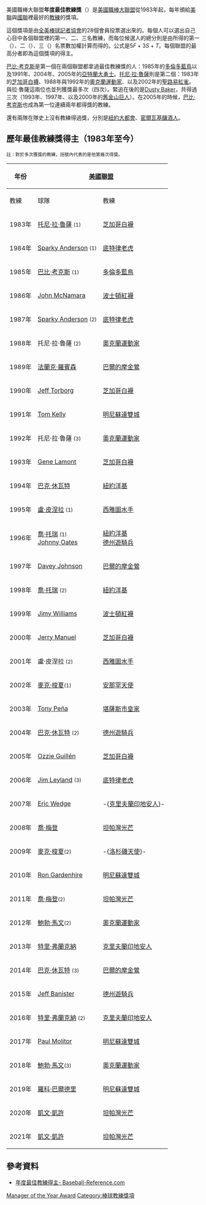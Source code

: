 美國職棒大聯盟'''年度最佳教練獎'''（{{lang-en|Manager of the Year Award}}）是[[美國職棒大聯盟|美國職棒大聯盟]]從1983年起，每年頒給[[美國聯盟|美聯]]與[[國家聯盟|國聯]]裡最好的[[教練|教練]]的獎項。

這個獎項是由[[全美棒球記者協會|全美棒球記者協會]]的28個會員投票選出來的。每個人可以選出自己心目中各個聯盟裡的第一、二、三名教練，而每位候選人的總分則是由所得的第一（{{lang|en|F}}）、二（{{lang|en|S}}）、三（{{lang|en|T}}）名票數加權計算而得的。公式是<math>5F+3S+T</math>。每個聯盟的最高分者即為這個獎項的得主。

[[巴比·考克斯|巴比·考克斯]]是第一個在兩個聯盟都拿過最佳教練獎的人：1985年的[[多倫多藍鳥|多倫多藍鳥]]以及1991年、2004年、2005年的[[亞特蘭大勇士|亞特蘭大勇士]]。[[托尼·拉·魯薩|托尼·拉·魯薩]]則是第二個：1983年的[[芝加哥白襪|芝加哥白襪]]、1988年與1992年的[[奧克蘭運動家|奧克蘭運動家]]、以及2002年的[[聖路易紅雀|聖路易紅雀]]。{{lang|en|Cox}}與拉·魯薩這兩位也並列獲獎最多次（四次）。緊追在後的是[[Dusty_Baker|Dusty Baker]]，共得過三次（1993年、1997年、以及2000年的[[舊金山巨人|舊金山巨人]]）。在2005年的時候，[[巴比·考克斯|巴比·考克斯]]也成為第一位連續兩年都得獎的教練。

還有兩隊在隊史上沒有教練得過獎，分別是[[紐約大都會|紐約大都會]]、[[密爾瓦基釀酒人|密爾瓦基釀酒人]]。

==歷年最佳教練獎得主（1983年至今）==
<small>註：對於多次獲獎的教練，括號內代表的是他第幾次得獎。</small>

{| class="wikitable sortable"
|- style="background: #e3e3e3;"
! rowspan="2" | 年份 !! colspan="2" | [[美國聯盟|美國聯盟]] !! colspan="2" | [[國家聯盟|國家聯盟]]
|- style="background: #e3e3e3;"
! 教練 !! 球隊 !! 教練 !! 球隊
|-
| 1983年 || [[托尼·拉·魯薩|托尼·拉·魯薩]] <small>(1)</small> || [[芝加哥白襪|芝加哥白襪]] || [[Tommy_Lasorda|Tommy Lasorda]] <small>(1)</small> || [[洛杉磯道奇|洛杉磯道奇]]
|- style="background: #e3e3e3;"
| 1984年 || [[Sparky_Anderson|Sparky Anderson]] <small>(1)</small> || [[底特律老虎|底特律老虎]] || [[Jim_Frey|Jim Frey]] || [[芝加哥小熊|芝加哥小熊]]
|-
| 1985年 || [[巴比·考克斯|巴比·考克斯]] <small>(1)</small> || [[多倫多藍鳥|多倫多藍鳥]] || [[Whitey_Herzog|Whitey Herzog]] || [[聖路易紅雀|聖路易紅雀]]
|- style="background: #e3e3e3;"
| 1986年 || [[John_McNamara|John McNamara]] || [[波士頓紅襪|波士頓紅襪]] || [[Hal_Lanier|Hal Lanier]] || [[休士頓太空人|休士頓太空人]]
|-
| 1987年 || [[Sparky_Anderson|Sparky Anderson]] <small>(2)</small> || [[底特律老虎|底特律老虎]] || [[Buck_Rodgers|Buck Rodgers]] || [[華盛頓國民|蒙特婁博覽會]]
|- style="background: #e3e3e3;"
| 1988年 || 托尼·拉·魯薩 <small>(2)</small> || [[奧克蘭運動家|奧克蘭運動家]] || [[湯米·拉索達|湯米·拉索達]] <small>(2)</small> || [[洛杉磯道奇|洛杉磯道奇]]
|-
| 1989年 || [[法蘭克·羅賓森|法蘭克·羅賓森]] || [[巴爾的摩金鶯|巴爾的摩金鶯]] || [[Don_Zimmer|Don Zimmer]] || [[芝加哥小熊|芝加哥小熊]]
|- style="background: #e3e3e3;"
| 1990年 || [[Jeff_Torborg|Jeff Torborg]] || [[芝加哥白襪|芝加哥白襪]] || [[Jim_Leyland|Jim Leyland]] <small>(1)</small> || [[匹茲堡海盜|匹茲堡海盜]]
|-
| 1991年 || [[Tom_Kelly|Tom Kelly]] || [[明尼蘇達雙城|明尼蘇達雙城]] || [[巴比·考克斯|巴比·考克斯]] <small>(2)</small> || [[亞特蘭大勇士|亞特蘭大勇士]]
|- style="background: #e3e3e3;"
| 1992年 || 托尼·拉·魯薩 <small>(3)</small> || [[奧克蘭運動家|奧克蘭運動家]] || [[Jim_Leyland|Jim Leyland]] <small>(2)</small> || [[匹茲堡海盜|匹茲堡海盜]]
|-
| 1993年 || [[Gene_Lamont|Gene Lamont]] || [[芝加哥白襪|芝加哥白襪]] ||[[達斯蒂·貝克|達斯蒂·貝克]] <small>(1)</small>||[[舊金山巨人|舊金山巨人]]
|- style="background: #e3e3e3;"
| 1994年 || [[巴克·休瓦特|巴克·休瓦特]] || [[紐約洋基|紐約洋基]] || [[Felipe_Alou|Felipe Alou]] || [[華盛頓國民|蒙特婁博覽會]]
|-
| 1995年 || [[盧·皮涅拉|盧·皮涅拉]] <small>(1)</small> || [[西雅圖水手|西雅圖水手]] || [[Don_Baylor|Don Baylor]] || [[科羅拉多落磯|科羅拉多落磯]]
|- style="background: #e3e3e3;"
| 1996年 || [[喬·托瑞|喬·托瑞]] <small>(1)</small><br />[[Johnny_Oates|Johnny Oates]] || [[紐約洋基|紐約洋基]]<br />[[德州遊騎兵|德州遊騎兵]] || [[布魯斯·波奇|布魯斯·波奇]] || [[聖地牙哥教士|聖地牙哥教士]]
|-
| 1997年 || [[Davey_Johnson|Davey Johnson]] || [[巴爾的摩金鶯|巴爾的摩金鶯]] ||[[達斯蒂·貝克|達斯蒂·貝克]] <small>(2)</small>||[[舊金山巨人|舊金山巨人]]
|- style="background: #e3e3e3;"
| 1998年 || [[喬·托瑞|喬·托瑞]] <small>(2)</small> || [[紐約洋基|紐約洋基]] || [[Larry_Dierker|Larry Dierker]] || [[休士頓太空人|休士頓太空人]]
|-
| 1999年 || [[Jimy_Williams|Jimy Williams]] || [[波士頓紅襪|波士頓紅襪]] || [[Jack_McKeon|Jack McKeon]] <small>(1)</small> || [[辛辛那提紅人|辛辛那提紅人]]
|- style="background: #e3e3e3;"
| 2000年 || [[Jerry_Manuel|Jerry Manuel]] || [[芝加哥白襪|芝加哥白襪]] ||[[達斯蒂·貝克|達斯蒂·貝克]] <small>(3)</small>||[[舊金山巨人|舊金山巨人]]
|-
| 2001年 || 盧·皮涅拉 <small>(2)</small> || [[西雅圖水手|西雅圖水手]] || [[Larry_Bowa|Larry Bowa]] || [[費城費城人|費城費城人]]
|- style="background: #e3e3e3;"
| 2002年 || [[麥克·梭夏|麥克·梭夏]]<small>(1)</small> || [[洛杉磯安那罕天使|安那罕天使]] || 托尼·拉·魯薩 <small>(4)</small> || [[聖路易紅雀|聖路易紅雀]]
|-
| 2003年 || [[Tony_Peña|Tony Peña]] || [[堪薩斯市皇家|堪薩斯市皇家]] || [[Jack_McKeon|Jack McKeon]] <small>(2)</small> || [[佛羅里達馬林魚|佛羅里達馬林魚]]
|- style="background: #e3e3e3;"
| 2004年 || [[巴克·休瓦特|巴克·休瓦特]] <small>(2)</small> || [[德州遊騎兵|德州遊騎兵]] || [[巴比·考克斯|巴比·考克斯]] <small>(3)</small> || [[亞特蘭大勇士|亞特蘭大勇士]]
|-
| 2005年 || [[Ozzie_Guillén|Ozzie Guillén]]  || [[芝加哥白襪|芝加哥白襪]] || [[巴比·考克斯|巴比·考克斯]] <small>(4)</small> || [[亞特蘭大勇士|亞特蘭大勇士]]
|- style="background: #e3e3e3;"
| 2006年 || [[Jim_Leyland|Jim Leyland]] <small>(3)</small> || [[底特律老虎|底特律老虎]] || [[喬·吉拉迪|喬·吉拉迪]] || [[佛羅里達馬林魚|佛羅里達馬林魚]]
|-
| 2007年 || [[Eric_Wedge|Eric Wedge]] || -{[[克里夫蘭印地安人|克里夫蘭印地安人]]}- || [[鮑勃·馬文|鮑勃·馬文]] || [[亞利桑那響尾蛇|亞利桑那響尾蛇]]
|- style="background: #e3e3e3;"
| 2008年 || [[喬·梅登|喬·梅登]]  || [[坦帕灣光芒|坦帕灣光芒]] || 盧·皮涅拉 <small>(3)</small> || [[芝加哥小熊|芝加哥小熊]]
|-
| 2009年 || [[麥克·梭夏|麥克·梭夏]]<small>(2)</small> || -{[[洛杉磯安那罕天使|洛杉磯天使]]}- || [[Jim_Tracy|Jim Tracy]]<small>(1)</small> || [[科羅拉多落磯|科羅拉多落磯]]
|- style="background: #e3e3e3;"
| 2010年 || [[Ron_Gardenhire|Ron Gardenhire]]  || [[明尼蘇達雙城|明尼蘇達雙城]] || [[巴德·布拉克|巴德·布拉克]]  || [[聖地牙哥教士|聖地牙哥教士]]
|- 
| 2011年 || [[喬·梅登|喬·梅登]]<small>(2)</small>  || [[坦帕灣光芒|坦帕灣光芒]] || [[Kirk_Gibson|Kirk Gibson]] || [[亞利桑那響尾蛇|亞利桑那響尾蛇]]
|- style="background: #e3e3e3;"
| 2012年 || [[鮑勃·馬文|鮑勃·馬文]]<small>(2)</small>  || [[奧克蘭運動家|奧克蘭運動家]] || [[Davey_Johnson|Davey Johnson]] || [[華盛頓國民|華盛頓國民]]
|- 
| 2013年 || [[特里·弗蘭克納|特里·弗蘭克納]] || [[克里夫蘭印地安人|克里夫蘭印地安人]] || [[Clint_Hurdle|Clint Hurdle]] || [[匹茲堡海盜|匹茲堡海盜]]
|- style="background: #e3e3e3;"
| 2014年 || [[巴克·休瓦特|巴克·休瓦特]] <small>(3)</small> || [[巴爾的摩金鶯|巴爾的摩金鶯]] || [[Matt_Williams|Matt Williams]] || [[華盛頓國民|華盛頓國民]]
|- 
| 2015年 || [[Jeff_Banister|Jeff Banister]] || [[德州遊騎兵|德州遊騎兵]] || [[喬·梅登|喬·梅登]]<small>(3)</small> || [[芝加哥小熊|芝加哥小熊]]
|- style="background: #e3e3e3;"
| 2016年 || [[特里·弗蘭克納|特里·弗蘭克納]] <small>(2)</small> || [[克里夫蘭印地安人|克里夫蘭印地安人]] || [[Dave_Roberts|Dave Roberts]] || [[洛杉磯道奇|洛杉磯道奇]]
|- 
| 2017年 || [[Paul_Molitor|Paul Molitor]] || [[明尼蘇達雙城|明尼蘇達雙城]] || [[Torey_Lovullo|Torey Lovullo]] || [[亞利桑那響尾蛇|亞利桑那響尾蛇]]
|- style="background: #e3e3e3;"
| 2018年 || [[鮑勃·馬文|鮑勃·馬文]]<small>(3)</small>  || [[奧克蘭運動家|奧克蘭運動家]] || [[Brian_Snitker|Brian Snitker]] || [[亞特蘭大勇士|亞特蘭大勇士]]
|- 
| 2019年 || [[羅科·巴爾德里|羅科·巴爾德里]] || [[明尼蘇達雙城|明尼蘇達雙城]] || {{link-en|邁克·希爾|Mike Shildt}} || [[聖路易紅雀|聖路易紅雀]]
|- style="background: #e3e3e3;"
| 2020年 || [[凱文·凱許|凱文·凱許]] || [[坦帕灣光芒|坦帕灣光芒]] || [[丹·馬丁利|丹·馬丁利]] || [[邁阿密馬林魚|邁阿密馬林魚]]
|- 
| 2021年 || [[凱文·凱許|凱文·凱許]] || [[坦帕灣光芒|坦帕灣光芒]] || [[Gabe_Kapler|Gabe Kapler]] || [[舊金山巨人|舊金山巨人]]
|}

==參考資料==
*[http://www.baseball-reference.com/awards/manage.shtml 年度最佳教練得主- Baseball-Reference.com]	
{{美國職棒大聯盟獎項}}
[[Category:美國職棒獎項|Manager of the Year Award]]
[[Category:棒球教練獎項|Category:棒球教練獎項]]